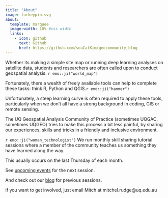 ```yaml
---
title: "About"
image: turkeypin.svg
about:
  template: marquee
  image-width: 10% #css width
  links:
    - icon: github
      text: Github
      href: https://github.com/seaCatKim/geocommunity_blog
---
```


Whether its making a simple site map or running deep learning analyses on satellite data, students and researchers are often called upon to conduct geospatial analysis. `r emo::ji("world_map")`

Fortunately, there a wealth of freely available tools can help to complete these tasks: think R, Python and QGIS.`r emo::ji("hammer")`

Unfortunately, a steep learning curve is often required to apply these tools, particularly when we don't all have a strong background in coding, GIS or remote sensing.

The UQ Geospatial Analysis Community of Practice (sometimes UQGAC, sometimes UQGEO) tries to make this process a bit less painful, by sharing our experiences, skills and tricks in a friendly and inclusive environment.

`r emo::ji("woman_technologist")` We run monthly skill sharing tutorial sessions where a member of the community teaches us something they have learned along the way.

This usually occurs on the last Thursday of each month.

See [upcoming events](/upcoming-events/) for the next session.

And check out our [blog](/index.qmd) for previous sessions.

If you want to get involved, just email Mitch at mitchel.rudge@uq.edu.au
